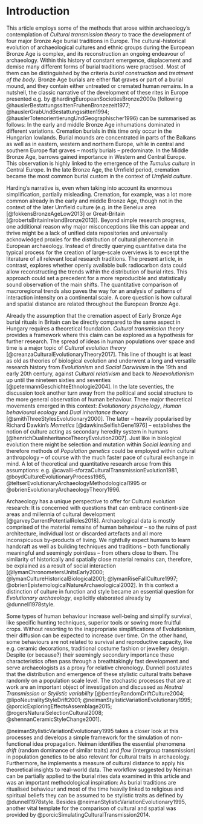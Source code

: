 # Introduction {#introduction}

This article employs some of the methods that arose within archaeology's contemplation of *Cultural transmission theory* to trace the development of four major Bronze Age burial traditions in Europe. The cultural-historical evolution of archaeological cultures and ethnic groups during the European Bronze Age is complex, and its reconstruction an ongoing endeavour of archaeology. Within this history of constant emergence, displacement and demise many different forms of burial traditions were practised. Most of them can be distinguished by the criteria *burial construction* and *treatment of the body*. Bronze Age burials are either flat graves or part of a burial mound, and they contain either untreated or cremated human remains. In a nutshell, the classic narrative of the development of these rites in Europe presented e.g. by @hardingEuropeanSocietiesBronze2000a (following @hauslerBestattungssittenFruhenBronzezeit1977; @hauslerGrabUndBestattungssitten1994; @hauslerTotenorientierungUndGeographischer1996) can be summarised as follows: In the early and middle Bronze Age inhumations dominated in different variations. Cremation burials in this time only occur in the Hungarian lowlands. Burial mounds are concentrated in parts of the Balkans as well as in eastern, western and northern Europe, while in central and southern Europe flat graves -- mostly burials -- predominate. In the Middle Bronze Age, barrows gained importance in Western and Central Europe. This observation is highly linked to the emergence of the *Tumulus culture* in Central Europe. In the late Bronze Age, the Urnfield period, cremation became the most common burial custom in the context of *Urnfield culture*. 

Harding's narrative is, even when taking into account its enormous simplification, partially misleading. Cremation, for example, was a lot more common already in the early and middle Bronze Age, though not in the context of the later Urnfield culture (e.g. in the Benelux area [@fokkensBronzeAgeLow2013] or Great-Britain [@robertsBritainIrelandBronze2013]). Beyond simple research progress, one additional reason why major misconceptions like this can appear and thrive might be a lack of unified data repositories and universally acknowledged proxies for the distribution of cultural phenomena in European archaeology. Instead of directly querying quantitative data the typical process for the creation of large-scale overviews is to excerpt the literature of all relevant local research traditions. The present article, in contrast, explores whether openly available bulk radiocarbon data could allow reconstructing the trends within the distribution of burial rites. This approach could set a precedent for a more reproducible and statistically sound observation of the main shifts. The quantitative comparison of macroregional trends also paves the way for an analysis of patterns of interaction intensity on a continental scale. A core question is how cultural and spatial distance are related throughout the European Bronze Age.   

Already the assumption that the cremation aspect of Early Bronze Age burial rituals in Britain can be directly compared to the same aspect in Hungary requires a theoretical foundation. *Cultural transmission theory* provides a framework where this claim can be explored as a hypothesis for further research. The spread of ideas in human populations over space and time is a major topic of *Cultural evolution theory* [@creanzaCulturalEvolutionaryTheory2017]. This line of thought is at least as old as theories of biological evolution and underwent a long and versatile research history from *Evolutionism* and *Social Darwinism* in the 19th and early 20th century, against *Cultural relativism* and back to *Neoevolutionism* up until the nineteen sixties and seventies [@petermannGeschichteEthnologie2004]. In the late seventies, the discussion took another turn away from the political and social structure to the more general observation of human behaviour. Three major theoretical movements emerged in this context: *Evolutionary psychology*, *Human behavioural ecology* and *Dual inheritance theory* [@smithThreeStylesEvolutionary2000]. The latter -- heavily popularised by Richard Dawkin's *Memetics* [@dawkinsSelfishGene1976] -- establishes the notion of culture acting as secondary heredity system in humans [@henrichDualinheritanceTheoryEvolution2007]. Just like in biological evolution there might be selection and mutation within *Social learning* and therefore methods of *Population genetics* could be employed within cultural anthropology -- of course with the much faster pace of cultural exchange in mind. A lot of theoretical and quantitative research arose from this assumptions: e.g. @cavalli-sforzaCulturalTransmissionEvolution1981, @boydCultureEvolutionaryProcess1985, @teltserEvolutionaryArchaeologyMethodological1995 or @obrienEvolutionaryArchaeologyTheory1996.

Archaeology has a unique perspective to offer for Cultural evolution research: It is concerned with questions that can embrace continent-size areas and millennia of cultural development [@garveyCurrentPotentialRoles2018]. Archaeological data is mostly comprised of the material remains of human behaviour -- so the ruins of past architecture, individual lost or discarded artefacts and all more inconspicuous by-products of living. We rightfully expect humans to learn handcraft as well as building techniques and traditions  -- both functionally meaningful and seemingly pointless -- from others close to them. The similarity of historically and spatially close material remains can, therefore, be explained as a result of social interaction [@lymanChronometersUnitsEarly2000; @lymanCultureHistoricalBiological2001; @lymanRiseFallCulture1997; @obrienEpistemologicalNatureArchaeological2002]. In this context a distinction of culture in function and style became an essential question for *Evolutionary archaeology*, explicitly elaborated already by @dunnell1978style. 

Some types of human behaviour increase well-being and simplify survival, like specific hunting techniques, superior tools or sowing more fruitful crops. Without resorting to the inappropriate simplifications of Evolutionism, their diffusion can be expected to increase over time. On the other hand, some behaviours are not related to survival and reproductive capacity, like e.g. ceramic decorations, traditional costume fashion or jewellery design. Despite (or because?) their seemingly secondary importance these characteristics often pass through a breathtakingly fast development and serve archaeologists as a proxy for relative chronology. Dunnell postulates that the distribution and emergence of these stylistic cultural traits behave randomly on a population scale level. The stochastic processes that are at work are an important object of investigation and discussed as *Neutral Transmission* or *Stylistic variability* [@bentleyRandomDriftCulture2004; @lipoNeutralityStyleDrift2001; @neimanStylisticVariationEvolutionary1995; @porcicExploringEffectsAssemblage2015; @rogersNaturalSelectionCultural2008; @shennanCeramicStyleChange2001]. 

@neimanStylisticVariationEvolutionary1995 takes a closer look at this processes and develops a simple framework for the simulation of non-functional idea propagation. Neiman identifies the essential phenomena *drift* (random dominance of similar traits) and *flow* (intergroup transmission) in population genetics to be also relevant for cultural traits in archaeology. Furthermore, he implements a measure of cultural distance to apply his theoretical insights to real-world data. The workflow suggested by Neiman can be partially applied to the burial rites data examined in this article and was an important methodological inspiration: As burial traditions are ritualised behaviour and most of the time heavily linked to religious and spiritual beliefs they can be assumed to be stylistic traits as defined by @dunnell1978style. Besides @neimanStylisticVariationEvolutionary1995, another vital template for the comparison of cultural and spatial was provided by @porcicSimulatingCulturalTransmission2014.
